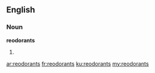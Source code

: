 ==English==

===Noun===
'''reodorants'''

# {{plural of|reodorant}}

[[ar:reodorants]]
[[fr:reodorants]]
[[ku:reodorants]]
[[my:reodorants]]